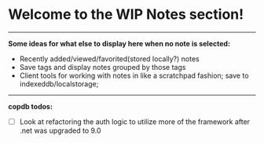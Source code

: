 # Welcome to the WIP Notes section!

---

**Some ideas for what else to display here when no note is selected:**

- Recently added/viewed/favorited(stored locally?) notes
- Save tags and display notes grouped by those tags
- Client tools for working with notes in like a scratchpad fashion; save to indexeddb/localstorage;

---

**copdb todos:**

- [ ] Look at refactoring the auth logic to utilize more of the framework after .net was upgraded to 9.0
